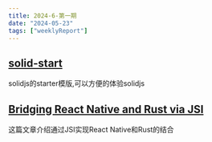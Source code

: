 ```yaml
---
title: 2024-6-第一期
date: "2024-05-23"  
tags: ["weeklyReport"]
---
```



## [solid-start](https://github.com/solidjs/solid-start)
solidjs的starter模版,可以方便的体验solidjs

## [Bridging React Native and Rust via JSI](https://ditto.live/blog/bridging-react-native-and-rust-via-jsi)
这篇文章介绍通过JSI实现React Native和Rust的结合



















